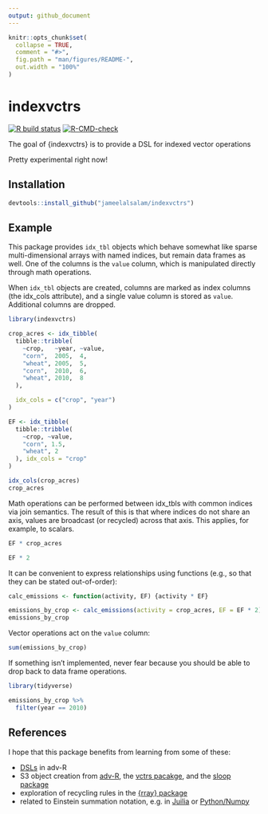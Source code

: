 ```yaml
---
output: github_document
---
```


<!-- README.md is generated from README.Rmd. Please edit that file -->

```r
knitr::opts_chunk$set(
  collapse = TRUE,
  comment = "#>",
  fig.path = "man/figures/README-",
  out.width = "100%"
)
```
# indexvctrs

<!-- badges: start -->
[![R build status](https://github.com/jameelalsalam/indexvctrs/workflows/R-CMD-check/badge.svg)](https://github.com/jameelalsalam/indexvctrs/actions)
[![R-CMD-check](https://github.com/jameelalsalam/indexvctrs/actions/workflows/R-CMD-check.yaml/badge.svg)](https://github.com/jameelalsalam/indexvctrs/actions/workflows/R-CMD-check.yaml)
<!-- badges: end -->

The goal of {indexvctrs} is to provide a DSL for indexed vector operations

Pretty experimental right now!

## Installation

``` r
devtools::install_github("jameelalsalam/indexvctrs")
```

## Example

This package provides `idx_tbl` objects which behave somewhat like sparse multi-dimensional arrays with named indices, but remain data frames as well. One of the columns is the `value` column, which is manipulated directly through math operations. 

When `idx_tbl` objects are created, columns are marked as index columns (the idx_cols attribute), and a single value column is stored as `value`. Additional columns are dropped.

```r
library(indexvctrs)

crop_acres <- idx_tibble(
  tibble::tribble(
    ~crop,   ~year, ~value,
    "corn",  2005,  4,
    "wheat", 2005,  5,
    "corn",  2010,  6,
    "wheat", 2010,  8
  ),

  idx_cols = c("crop", "year")
)

EF <- idx_tibble(
  tibble::tribble(
    ~crop, ~value,
    "corn", 1.5,
    "wheat", 2
  ), idx_cols = "crop"
)

idx_cols(crop_acres)
crop_acres
```

Math operations can be performed between idx_tbls with common indices via join semantics. The result of this is that where indices do not share an axis, values are broadcast (or recycled) across that axis. This applies, for example, to scalars.

```r
EF * crop_acres
```

```r
EF * 2
```


It can be convenient to express relationships using functions (e.g., so that they can be stated out-of-order):

```r
calc_emissions <- function(activity, EF) {activity * EF}

emissions_by_crop <- calc_emissions(activity = crop_acres, EF = EF * 2)
emissions_by_crop
```

Vector operations act on the `value` column:

```r
sum(emissions_by_crop)
```


If something isn't implemented, never fear because you should be able to drop back to data frame operations.

```r
library(tidyverse)

emissions_by_crop %>%
  filter(year == 2010)

```


## References

I hope that this package benefits from learning from some of these:

* [DSLs](https://adv-r.hadley.nz/translation.html) in adv-R
* S3 object creation from [adv-R](https://adv-r.hadley.nz/s3.html), the [vctrs pacakge](https://github.com/r-lib/vctrs), and the [sloop package](https://github.com/hadley/sloop)
* exploration of recycling rules in the [{rray} package](https://rray.r-lib.org/articles/broadcasting.html)
* related to Einstein summation notation, e.g. in [Juilia](https://github.com/ahwillia/Einsum.jl) or [Python/Numpy](https://docs.scipy.org/doc/numpy-1.10.0/reference/generated/numpy.einsum.html)


